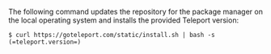 The following command updates the repository for the package manager on the
local operating system and installs the provided Teleport version:

```code
$ curl https://goteleport.com/static/install.sh | bash -s (=teleport.version=)
```

